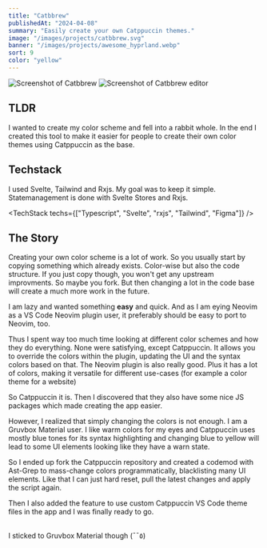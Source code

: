 ```yaml
---
title: "Catbbrew"
publishedAt: "2024-04-08"
summary: "Easily create your own Catppuccin themes."
image: "/images/projects/catbbrew.svg"
banner: "/images/projects/awesome_hyprland.webp"
sort: 9
color: "yellow"
---
```


![Screenshot of Catbbrew](/images/projects/catbbrew.webp)
![Screenshot of Catbbrew editor](/images/projects/catbbrew-design.webp)

## TLDR

I wanted to create my color scheme and fell into a rabbit whole. In the end I created this tool to make it easier for people to create their own color themes using Catppuccin as the base.

## Techstack

I used Svelte, Tailwind and Rxjs. My goal was to keep it simple.<br/>
Statemanagement is done with Svelte Stores and Rxjs.

<TechStack techs={["Typescript", "Svelte", "rxjs", "Tailwind", "Figma"]} />

## The Story

Creating your own color scheme is a lot of work. So you usually start by copying something which already exists. Color-wise but also the code structure. If you just copy though, you won't get any upstream improvments. So maybe you fork. But then changing a lot in the code base will create a much more work in the future.

I am lazy and wanted something **easy** and quick.
And as I am eying Neovim as a VS Code Neovim plugin user, it preferably should be easy to port to Neovim, too.

Thus I spent way too much time looking at different color schemes and how they do everything. None were satisfying, except Catppuccin. It allows you to override the colors within the plugin, updating the UI and the syntax colors based on that.
The Neovim plugin is also really good.
Plus it has a lot of colors, making it versatile for different use-cases (for example a color theme for a website)

So Catppuccin it is. Then I discovered that they also have some nice JS packages which made creating the app easier.

However, I realized that simply changing the colors is not enough.
I am a Gruvbox Material user. I like warm colors for my eyes and Catppuccin uses mostly blue tones for its syntax highlighting
and changing blue to yellow will lead to some UI elements looking like they have a warn state.

So I ended up fork the Catppuccin repository and created a codemod with Ast-Grep to mass-change colors programmatically, blacklisting many UI elements. Like that I can just hard reset, pull the latest changes and apply the script again.

Then I also added the feature to use custom Catppuccin VS Code theme files in the app and I was finally ready to go.

<br />I sticked to Gruvbox Material though (¯¯٥)
